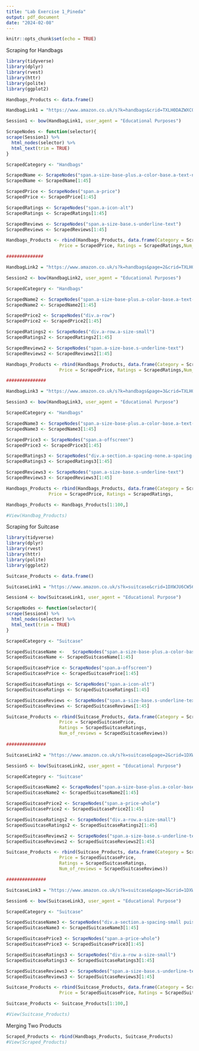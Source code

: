 ```yaml
---
title: "Lab Exercise 1_Pineda"
output: pdf_document
date: "2024-02-08"
---
```


```r
knitr::opts_chunk$set(echo = TRUE)
```

Scraping for Handbags

```r

library(tidyverse)
library(dplyr)
library(rvest)
library(httr)
library(polite)
library(ggplot2)

Handbags_Products <- data.frame()

HandbagLink1 = "https://www.amazon.co.uk/s?k=handbags&crid=TXLH0DAZWXCO&qid=1708264736&sprefix=handbags%2Caps%2C399&ref=sr_pg_1"

Session1 <- bow(HandbagLink1, user_agent = "Educational Purposes")

ScrapeNodes <- function(selector){
scrape(Session1) %>%
  html_nodes(selector) %>%
  html_text(trim = TRUE)
}

ScrapedCategory <- "Handbags"

ScrapedName <- ScrapeNodes("span.a-size-base-plus.a-color-base.a-text-normal")
ScrapedName <- ScrapedName[1:45]

ScrapedPrice <- ScrapeNodes("span.a-price")
ScrapedPrice <- ScrapedPrice[1:45]

ScrapedRatings <- ScrapeNodes("span.a-icon-alt")
ScrapedRatings <- ScrapedRatings[1:45]

ScrapedReviews <- ScrapeNodes("span.a-size-base.s-underline-text")
ScrapedReviews <- ScrapedReviews[1:45]

Handbags_Products <- rbind(Handbags_Products, data.frame(Category = ScrapedCategory,Name = ScrapedName,
                    Price = ScrapedPrice, Ratings = ScrapedRatings,Num_of_reviews = ScrapedReviews))

##############

HandbagLink2 = "https://www.amazon.co.uk/s?k=handbags&page=2&crid=TXLH0DAZWXCO&qid=1708264709&sprefix=handbags%2Caps%2C399&ref=sr_pg_1"

Session2 <- bow(HandbagLink2, user_agent = "Educational Purposes")

ScrapedCategory <- "Handbags" 

ScrapedName2 <- ScrapeNodes("span.a-size-base-plus.a-color-base.a-text-normal")
ScrapedName2 <- ScrapedName2[1:45]

ScrapedPrice2 <- ScrapeNodes("div.a-row")
ScrapedPrice2 <- ScrapedPrice2[1:45]

ScrapedRatings2 <- ScrapeNodes("div.a-row.a-size-small")
ScrapedRatings2 <- ScrapedRatings2[1:45]

ScrapedReviews2 <- ScrapeNodes("span.a-size-base.s-underline-text")
ScrapedReviews2 <- ScrapedReviews2[1:45]

Handbags_Products <- rbind(Handbags_Products, data.frame(Category = ScrapedCategory,Name = ScrapedName,
                    Price = ScrapedPrice, Ratings = ScrapedRatings,Num_of_reviews = ScrapedReviews))

###############

HandbagLink3 = "https://www.amazon.co.uk/s?k=handbags&page=3&crid=TXLH0DAZWXCO&qid=1708513545&sprefix=handbags%2Caps%2C399&ref=sr_pg_2"

Session3 <- bow(HandbagLink3, user_agent = "Educational Purpose")

ScrapedCategory <- "Handbags"

ScrapedName3 <- ScrapeNodes("span.a-size-base-plus.a-color-base.a-text-normal")
ScrapedName3 <- ScrapedName3[1:45]

ScrapedPrice3 <- ScrapeNodes("span.a-offscreen")
ScrapedPrice3 <- ScrapedPrice3[1:45]

ScrapedRatings3 <- ScrapeNodes("div.a-section.a-spacing-none.a-spacing-top-micro")
ScrapedRatings3 <- ScrapedRatings3[1:45]

ScrapedReviews3 <- ScrapeNodes("span.a-size-base.s-underline-text")
ScrapedReviews3 <- ScrapedReviews3[1:45]

Handbags_Products <- rbind(Handbags_Products, data.frame(Category = ScrapedCategory, Name = ScrapedName,
                Price = ScrapedPrice, Ratings = ScrapedRatings,                     Num_of_reviews = ScrapedReviews))

Handbags_Products <- Handbags_Products[1:100,]

#View(Handbag_Products)

```

Scraping for Suitcase

```r

library(tidyverse)
library(dplyr)
library(rvest)
library(httr)
library(polite)
library(ggplot2)

Suitcase_Products <- data.frame()

SuitcaseLink1 = "https://www.amazon.co.uk/s?k=suitcase&crid=1DXWJU6CW56YD&sprefix=suitcase%2Caps%2C438&ref=nb_sb_noss_1"

Session4 <- bow(SuitcaseLink1, user_agent = "Educational Purpose")

ScrapeNodes <- function(selector){
scrape(Session4) %>%
  html_nodes(selector) %>%
  html_text(trim = TRUE)
}

ScrapedCategory <- "Suitcase"

ScrapedSuitcaseName <-   ScrapeNodes("span.a-size-base-plus.a-color-base.a-text-normal")
ScrapedSuitcaseName <- ScrapedSuitcaseName[1:45]

ScrapedSuitcasePrice <- ScrapeNodes("span.a-offscreen")
ScrapedSuitcasePrice <- ScrapedSuitcasePrice[1:45]

ScrapedSuitcaseRatings <- ScrapeNodes("span.a-icon-alt")
ScrapedSuitcaseRatings <- ScrapedSuitcaseRatings[1:45]

ScrapedSuitcaseReviews <- ScrapeNodes("span.a-size-base.s-underline-text")
ScrapedSuitcaseReviews <- ScrapedSuitcaseReviews[1:45]

Suitcase_Products <- rbind(Suitcase_Products, data.frame(Category = ScrapedCategory,Name = ScrapedSuitcaseName,
                    Price = ScrapedSuitcasePrice,
                    Ratings = ScrapedSuitcaseRatings,
                    Num_of_reviews = ScrapedSuitcaseReviews))
                    
###############

SuitcaseLink2 = "https://www.amazon.co.uk/s?k=suitcase&page=2&crid=1DXWJU6CW56YD&qid=1708515068&sprefix=suitcase%2Caps%2C438&ref=sr_pg_2"

Session5 <- bow(SuitcaseLink2, user_agent = "Educational Purpose")

ScrapedCategory <- "Suitcase"

ScrapedSuitcaseName2 <- ScrapeNodes("span.a-size-base-plus.a-color-base.a-text-normal")
ScrapedSuitcaseName2 <- ScrapedSuitcaseName2[1:45]

ScrapedSuitcasePrice2 <- ScrapeNodes("span.a-price-whole")
ScrapedSuitcasePrice2 <- ScrapedSuitcasePrice2[1:45]

ScrapedSuitcaseRatings2 <- ScrapeNodes("div.a-row.a-size-small")
ScrapedSuuitcaseRatings2 <- ScrapedSuitcaseRatings2[1:45]

ScrapedSuitcaseReviews2 <- ScrapeNodes("span.a-size-base.s-underline-text")
ScrapedSuitcaseReviews2 <- ScrapedSuitcaseReviews2[1:45]

Suitcase_Products <- rbind(Suitcase_Products, data.frame(Category = ScrapedCategory,Name = ScrapedSuitcaseName,
                    Price = ScrapedSuitcasePrice,
                    Ratings = ScrapedSuitcaseRatings,
                    Num_of_reviews = ScrapedSuitcaseReviews))

###############

SuitcaseLink3 = "https://www.amazon.co.uk/s?k=suitcase&page=3&crid=1DXWJU6CW56YD&qid=1708515925&sprefix=suitcase%2Caps%2C438&ref=sr_pg_3"

Session6 <- bow(SuitcaseLink3, user_agent = "Educational Purpose")

ScrapedCategory <- "Suitcase"

ScrapedSuitcaseName3 <- ScrapeNodes("div.a-section.a-spacing-small puis-padding-left-small.puis-padding-right-small")
ScrapedSuitcaseName3 <- ScrapedSuitcaseName3[1:45]

ScrapedSuitcasePrice3 <- ScrapeNodes("span.a-price-whole")
ScrapedSuitcasePrice3 <- ScrapedSuitcasePrice3[1:45]

ScrapedSuitcaseRatings3 <- ScrapeNodes("div.a-row a-size-small")
ScrapedSuitcaseRatings3 <- ScrapedSuitcaseRatings3[1:45]

ScrapedSuitcaseReviews3 <- ScrapeNodes("span.a-size-base.s-underline-text")
ScrapedSuitcaseReviews3 <- ScrapedSuitcaseReviews3[1:45]

Suitcase_Products <- rbind(Suitcase_Products, data.frame(Category = ScrapedCategory,Name = ScrapedSuitcaseName,
                    Price = ScrapedSuitcasePrice, Ratings = ScrapedSuitcaseRatings,Num_of_reviews = ScrapedSuitcaseReviews))

Suitcase_Products <- Suitcase_Products[1:100,]

#View(Suitcase_Products)
```

Merging Two Products

```r
Scraped_Products <- rbind(Handbags_Products, Suitcase_Products)
#View(Scraped_Products)
```


